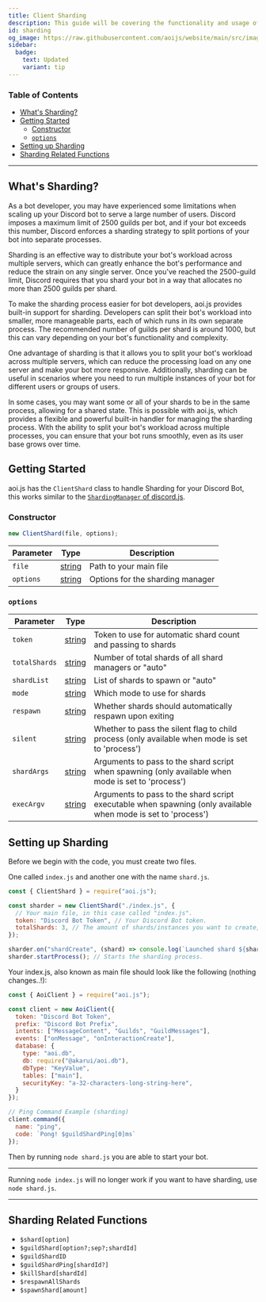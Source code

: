 ```yaml
---
title: Client Sharding
description: This guide will be covering the functionality and usage of client sharding.
id: sharding
og_image: https://raw.githubusercontent.com/aoijs/website/main/src/images/og/9.png
sidebar:
  badge:
    text: Updated
    variant: tip
---
```


### Table of Contents
- [What's Sharding?](#whats-sharding)
- [Getting Started](#getting-started)
  - [Constructor](#constructor)
  - [`options`](#options)
- [Setting up Sharding](#setting-up-sharding)
- [Sharding Related Functions](#sharding-related-functions)

---

## What's Sharding?

As a bot developer, you may have experienced some limitations when scaling up your Discord bot to serve a large number of users. Discord imposes a maximum limit of 2500 guilds per bot, and if your bot exceeds this number, Discord enforces a sharding strategy to split portions of your bot into separate processes.

Sharding is an effective way to distribute your bot's workload across multiple servers, which can greatly enhance the bot's performance and reduce the strain on any single server. Once you've reached the 2500-guild limit, Discord requires that you shard your bot in a way that allocates no more than 2500 guilds per shard.

To make the sharding process easier for bot developers, aoi.js provides built-in support for sharding. Developers can split their bot's workload into smaller, more manageable parts, each of which runs in its own separate process. The recommended number of guilds per shard is around 1000, but this can vary depending on your bot's functionality and complexity.

One advantage of sharding is that it allows you to split your bot's workload across multiple servers, which can reduce the processing load on any one server and make your bot more responsive. Additionally, sharding can be useful in scenarios where you need to run multiple instances of your bot for different users or groups of users.

In some cases, you may want some or all of your shards to be in the same process, allowing for a shared state. This is possible with aoi.js, which provides a flexible and powerful built-in handler for managing the sharding process. With the ability to split your bot's workload across multiple processes, you can ensure that your bot runs smoothly, even as its user base grows over time.

## Getting Started

aoi.js has the `ClientShard` class to handle Sharding for your Discord Bot, this works similar to the [`ShardingManager` of discord.js](https://old.discordjs.dev/#/docs/discord.js/14.13.0/class/ShardingManager).

### Constructor

```js
new ClientShard(file, options);
```

| Parameter |                                               Type                                                | Description                      |
| --------- | :-----------------------------------------------------------------------------------------------: | -------------------------------- |
| `file`    | [string](https://developer.mozilla.org/en-US/docs/Web/JavaScript/Reference/Global_Objects/String) | Path to your main file           |
| `options` | [string](https://developer.mozilla.org/en-US/docs/Web/JavaScript/Reference/Global_Objects/String) | Options for the sharding manager |

### `options`

| Parameter     |                                               Type                                                | Description                                                                                                   |
| ------------- | :-----------------------------------------------------------------------------------------------: | ------------------------------------------------------------------------------------------------------------- |
| `token`       | [string](https://developer.mozilla.org/en-US/docs/Web/JavaScript/Reference/Global_Objects/String) | Token to use for automatic shard count and passing to shards                                                  |
| `totalShards` | [string](https://developer.mozilla.org/en-US/docs/Web/JavaScript/Reference/Global_Objects/String) | Number of total shards of all shard managers or "auto"                                                        |
| `shardList`   | [string](https://developer.mozilla.org/en-US/docs/Web/JavaScript/Reference/Global_Objects/String) | List of shards to spawn or "auto"                                                                             |
| `mode`        | [string](https://developer.mozilla.org/en-US/docs/Web/JavaScript/Reference/Global_Objects/String) | Which mode to use for shards                                                                                  |
| `respawn`     | [string](https://developer.mozilla.org/en-US/docs/Web/JavaScript/Reference/Global_Objects/String) | Whether shards should automatically respawn upon exiting                                                      |
| `silent`      | [string](https://developer.mozilla.org/en-US/docs/Web/JavaScript/Reference/Global_Objects/String) | Whether to pass the silent flag to child process (only available when mode is set to 'process')               |
| `shardArgs`   | [string](https://developer.mozilla.org/en-US/docs/Web/JavaScript/Reference/Global_Objects/String) | Arguments to pass to the shard script when spawning (only available when mode is set to 'process')            |
| `execArgv`    | [string](https://developer.mozilla.org/en-US/docs/Web/JavaScript/Reference/Global_Objects/String) | Arguments to pass to the shard script executable when spawning (only available when mode is set to 'process') |

## Setting up Sharding

Before we begin with the code, you must create two files.

One called `index.js` and another one with the name `shard.js`.

```js
const { ClientShard } = require("aoi.js");

const sharder = new ClientShard("./index.js", {
  // Your main file, in this case called "index.js".
  token: "Discord Bot Token", // Your Discord Bot token.
  totalShards: 3, // The amount of shards/instances you want to create, in this case three.
});

sharder.on("shardCreate", (shard) => console.log(`Launched shard ${shard.id}`)); // Used for debugging, can be removed.
sharder.startProcess(); // Starts the sharding process.
```

Your index.js, also known as main file should look like the following (nothing changes..!):

```js
const { AoiClient } = require("aoi.js");

const client = new AoiClient({
  token: "Discord Bot Token",
  prefix: "Discord Bot Prefix",
  intents: ["MessageContent", "Guilds", "GuildMessages"],
  events: ["onMessage", "onInteractionCreate"],
  database: {
    type: "aoi.db",
    db: require("@akarui/aoi.db"),
    dbType: "KeyValue",
    tables: ["main"],
    securityKey: "a-32-characters-long-string-here",
  }
});

// Ping Command Example (sharding)
client.command({
  name: "ping",
  code: `Pong! $guildShardPing[0]ms`
});
```

Then by running `node shard.js` you are able to start your bot.

---

Running `node index.js` will no longer work if you want to have sharding, use `node shard.js`.

---

## Sharding Related Functions

- `$shard[option]`
- `$guildShard[option?;sep?;shardId]`
- `$guildShardID`
- `$guildShardPing[shardId?]`
- `$killShard[shardId]`
- `$respawnAllShards`
- `$spawnShard[amount]`
